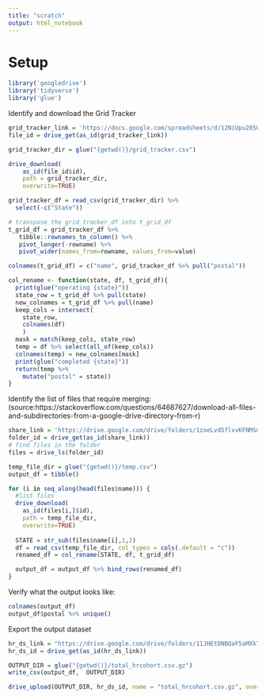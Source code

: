 ```yaml
---
title: "scratch"
output: html_notebook
---
```


# Setup
```r
library('googledrive')
library('tidyverse')
library('glue')
```

Identify and download the Grid Tracker
```r
grid_tracker_link = 'https://docs.google.com/spreadsheets/d/12NiUpu28SOCQvQTrp17b592cMgOoCgelMQyE1PNZygU/edit?usp=sharing'
file_id = drive_get(as_id(grid_tracker_link))

grid_tracker_dir = glue("{getwd()}/grid_tracker.csv")

drive_download(
    as_id(file_id$id),
    path = grid_tracker_dir,
    overwrite=TRUE)

grid_tracker_df = read_csv(grid_tracker_dir) %>% 
  select(-c("State"))
```

```r
# transpose the grid_tracker_df into t_grid_df
t_grid_df = grid_tracker_df %>%
   tibble::rownames_to_column() %>%  
   pivot_longer(-rowname) %>% 
   pivot_wider(names_from=rowname, values_from=value)

colnames(t_grid_df) = c("name", grid_tracker_df %>% pull("postal"))
```

```r
col_rename <- function(state, df, t_grid_df){
  print(glue("operating {state}"))
  state_row = t_grid_df %>% pull(state)
  new_colnames = t_grid_df %>% pull(name)
  keep_cols = intersect(
    state_row, 
    colnames(df)
    )
  mask = match(keep_cols, state_row)
  temp = df %>% select(all_of(keep_cols))
  colnames(temp) = new_colnames[mask]
  print(glue("completed {state}"))
  return(temp %>% 
    mutate("postal" = state))
}
```


Identify the list of files that require merging:
(source:https://stackoverflow.com/questions/64687627/download-all-files-and-subdirectories-from-a-google-drive-directory-from-r)
```r
share_link = 'https://drive.google.com/drive/folders/1zoeLvd5flvvKFNMSmoRxYhE_LK_-19N5?usp=sharing'
folder_id = drive_get(as_id(share_link))
# find files in the folder
files = drive_ls(folder_id)
```

```r
temp_file_dir = glue("{getwd()}/temp.csv")
output_df = tibble()

for (i in seq_along(head(files$name))) {
  #list files
  drive_download(
    as_id(files[i,]$id),
    path = temp_file_dir,
    overwrite=TRUE)
  
  STATE = str_sub(files$name[i],1,2)
  df = read_csv(temp_file_dir, col_types = cols(.default = "c"))
  renamed_df = col_rename(STATE, df, t_grid_df)

  output_df = output_df %>% bind_rows(renamed_df)
}
```

Verify what the output looks like:
```r
colnames(output_df)
output_df$postal %>% unique()
```

Export the output dataset
```r
hr_ds_link = "https://drive.google.com/drive/folders/11JHEtDNBQaF5aMXkTAzRaaroJPKUtcbn?usp=sharing"
hr_ds_id = drive_get(as_id(hr_ds_link))

OUTPUT_DIR = glue("{getwd()}/total_hrcohort.csv.gz")
write_csv(output_df,  OUTPUT_DIR)

```

```r
drive_upload(OUTPUT_DIR, hr_ds_id, name = "total_hrcohort.csv.gz", overwrite = TRUE, verbose = TRUE)
```

